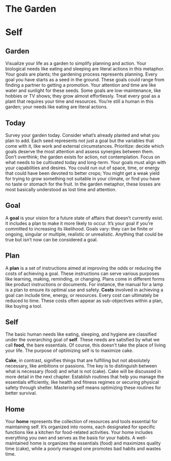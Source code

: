 
# The Garden {-}
# Self

## Garden  

Visualize your life as a garden to simplify planning and action. 
Your biological needs like eating and sleeping are literal actions in this metaphor. 
Your goals are plants; the gardening process represents planning. 
Every goal you have starts as a seed in the ground. 
These goals could range from finding a partner to getting a promotion. 
Your attention and time are like water and sunlight for these seeds. Some goals are low-maintenance, like hobbies or TV shows; they grow almost effortlessly. 
Treat every goal as a plant that requires your time and resources. 
You're still a human in this garden; your needs like eating are literal actions.

## Today

Survey your garden today. 
Consider what's already planted and what you plan to add. 
Each seed represents not just a goal but the variables that come with it, like work and external circumstances. 
Prioritize: decide which goals deserve the most attention and assess synergies between them. 
Don't overthink; the garden exists for action, not contemplation. 
Focus on what needs to be cultivated today and long-term. 
Your goals must align with your capabilities and desires.
You could run out of space, time, or energy that could have been devoted to better crops;
You might get a weak yield for trying to grow something not suitable in your climate, or find you have no taste or stomach for the fruit.
In the garden metaphor, these losses are most basically understood as lost time and attention.

## Goal  

A **goal** is your vision for a future state of affairs that doesn't currently exist. 
It includes a plan to make it more likely to occur. 
It's your goal if you're committed to increasing its likelihood.
Goals vary: they can be finite or ongoing, singular or multiple, realistic or unrealistic. 
Anything that could be true but isn't now can be considered a goal.

## Plan  

A **plan** is a set of instructions aimed at improving the odds or reducing the costs of achieving a goal. 
These instructions can serve various purposes like learning, making, reminding, or changing. 
Plans come in different forms like product instructions or documents.
For instance, the manual for a lamp is a plan to ensure its optimal use and safety. 
**Costs** involved in achieving a goal can include time, energy, or resources. 
Every cost can ultimately be reduced to time. 
These costs often appear as sub-objectives within a plan, like buying a tool.

## Self  {#self-self}

The basic human needs like eating, sleeping, and hygiene are classified under the overarching goal of **self**. 
These needs are satisfied by what we call **food,** the bare essentials. 
Of course, this doesn't take the place of living your life.
The purpose of optimizing self is to maximize cake.

**Cake**, in contrast, signifies things that are fulfilling but not absolutely necessary, like ambitions or passions. 
The key is to distinguish between what is necessary (food) and what is not (cake). 
Cake will be discussed in more detail in the next chapter.
Establish routines that help you manage the essentials efficiently, like health and fitness regimes or securing physical safety through shelter. 
Mastering self means optimizing these routines for better survival.

## Home  

Your **home** represents the collection of resources and tools essential for maintaining self. 
It's organized into rooms, each designated for specific functions like a kitchen for food-related activities. 
Your home includes everything you own and serves as the basis for your habits. 
A well-maintained home is organizes the essentials (food) and maximizes quality time (cake), while a poorly managed one promotes bad habits and wastes time. 

